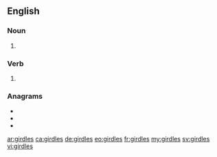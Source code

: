 ==English==

===Noun===
{{head|en|noun plural form}}

# {{plural of|girdle|lang=en}}

===Verb===
{{head|en|verb form}}

# {{en-third-person singular of|girdle}}

===Anagrams===
* {{l|en|gilders}}
* {{l|en|gliders}}
* {{l|en|regilds}}

[[ar:girdles]]
[[ca:girdles]]
[[de:girdles]]
[[eo:girdles]]
[[fr:girdles]]
[[my:girdles]]
[[sv:girdles]]
[[vi:girdles]]